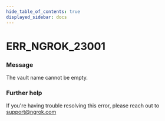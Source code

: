 ```yaml
---
hide_table_of_contents: true
displayed_sidebar: docs
---
```



# ERR_NGROK_23001

### Message

The vault name cannot be empty.

<ErrorDetails error="err_ngrok_23001" />

### Further help

If you're having trouble resolving this error, please reach out to [support@ngrok.com](mailto:support@ngrok.com?subject=Help%20with%20ERR_NGROK_23001)
